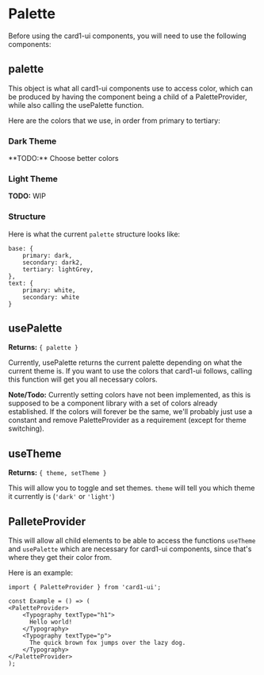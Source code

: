 
<Meta title="card1-ui/Palette" />

# Palette

Before using the card1-ui components, you will need to use the following components:

## palette
This object is what all card1-ui components use to access color, which can be produced
by having the component being a child of a PaletteProvider, while also calling the 
usePalette function.

Here are the colors that we use, in order from primary to tertiary:

### Dark Theme
<ColorPalette>
  <ColorItem
    title="Base Colors"
    colors={{ dark: '#1C1C1C', dark2: '#262626', lightGrey: '#7D7D7D' }}
  />
  <ColorItem 
    title="Text Colors" 
    colors={{ white: '#FFFFFF', white: '#FFFFFF' }} 
  />
</ColorPalette>
**TODO:** Choose better colors

### Light Theme
**TODO:** WIP

### Structure
Here is what the current `palette` structure looks like:
```
base: {
    primary: dark,
    secondary: dark2,
    tertiary: lightGrey,
},
text: {
    primary: white,
    secondary: white
}
```

## usePalette
**Returns:** `{ palette }`

Currently, usePalette returns the current palette depending on what the current theme is.
If you want to use the colors that card1-ui follows, calling this function will get you
all necessary colors.

**Note/Todo:** Currently setting colors have not been implemented, as this is supposed to
be a component library with a set of colors already established. If the colors will forever
be the same, we'll probably just use a constant and remove PaletteProvider as a requirement
(except for theme switching).

## useTheme 

**Returns:** `{ theme, setTheme }`

This will allow you to toggle and set themes. `theme` will tell you which theme 
it currently is (`'dark'` or `'light'`)

## PalleteProvider

This will allow all child elements to be able to access the functions `useTheme` 
and `usePalette` which are necessary for card1-ui components, since that's where
they get their color from.

Here is an example:
```tsx
import { PaletteProvider } from 'card1-ui';

const Example = () => (
<PaletteProvider>
    <Typography textType="h1">
      Hello world!
    </Typography>
    <Typography textType="p">
      The quick brown fox jumps over the lazy dog.
    </Typography>
</PaletteProvider>
);
```

